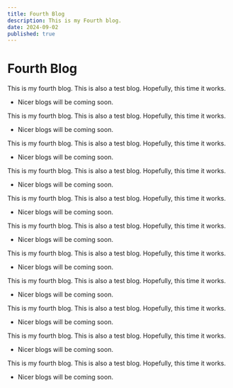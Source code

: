 ---
title: Fourth Blog
description: This is my Fourth blog.
date: 2024-09-02
published: true
---

# Fourth Blog

This is my fourth blog. This is also a test blog. Hopefully, this time it works.

- Nicer blogs will be coming soon.

This is my fourth blog. This is also a test blog. Hopefully, this time it works.

- Nicer blogs will be coming soon.

This is my fourth blog. This is also a test blog. Hopefully, this time it works.

- Nicer blogs will be coming soon.

This is my fourth blog. This is also a test blog. Hopefully, this time it works.

- Nicer blogs will be coming soon.

This is my fourth blog. This is also a test blog. Hopefully, this time it works.

- Nicer blogs will be coming soon.

This is my fourth blog. This is also a test blog. Hopefully, this time it works.

- Nicer blogs will be coming soon.

This is my fourth blog. This is also a test blog. Hopefully, this time it works.

- Nicer blogs will be coming soon.

This is my fourth blog. This is also a test blog. Hopefully, this time it works.

- Nicer blogs will be coming soon.

This is my fourth blog. This is also a test blog. Hopefully, this time it works.

- Nicer blogs will be coming soon.

This is my fourth blog. This is also a test blog. Hopefully, this time it works.

- Nicer blogs will be coming soon.

This is my fourth blog. This is also a test blog. Hopefully, this time it works.

- Nicer blogs will be coming soon.
